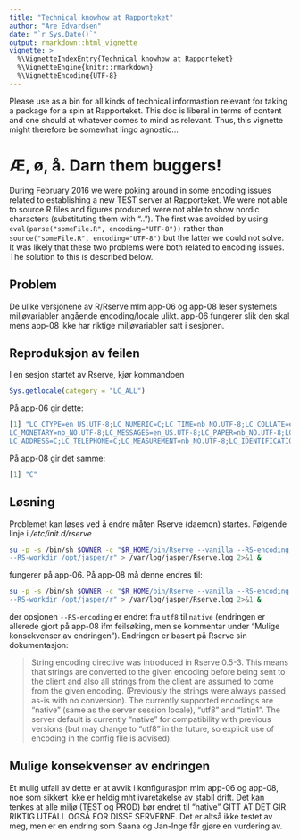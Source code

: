 ```yaml
---
title: "Technical knowhow at Rapporteket"
author: "Are Edvardsen"
date: "`r Sys.Date()`"
output: rmarkdown::html_vignette
vignette: >
  %\VignetteIndexEntry{Technical knowhow at Rapporteket}
  %\VignetteEngine{knitr::rmarkdown}
  %\VignetteEncoding{UTF-8}
---
```


Please use as a bin for all kinds of technical informastion relevant for taking
a package for a spin at Rapporteket. This doc is liberal in terms of content and
one should at whatever comes to mind as relevant. Thus, this vignette might
therefore be somewhat lingo agnostic...

# Æ, ø, å. Darn them buggers!
During February 2016 we were poking around in some encoding issues related to
establishing a new TEST server at Rapporteket. We were not able to source R
files and figures produced were not able to show nordic characters
(substituting them with ".."). The first
was avoided by using `eval(parse("someFile.R", encoding="UTF-8"))` rather than
`source("someFile.R", encoding="UTF-8")` but the latter we could not solve.
It was likely that these two problems were both related to encoding issues. The
solution to this is described below.

## Problem
De ulike versjonene av R/Rserve mlm app-06 og app-08 leser systemets miljøvariabler angående encoding/locale ulikt. app-06 fungerer slik den skal mens app-08 ikke har riktige miljøvariabler satt i sesjonen.

## Reproduksjon av feilen
I en sesjon startet av Rserve, kjør kommandoen

```r
Sys.getlocale(category = "LC_ALL")
```

På app-06 gir dette:

```r
[1] "LC_CTYPE=en_US.UTF-8;LC_NUMERIC=C;LC_TIME=nb_NO.UTF-8;LC_COLLATE=en_US.UTF-8;
LC_MONETARY=nb_NO.UTF-8;LC_MESSAGES=en_US.UTF-8;LC_PAPER=nb_NO.UTF-8;LC_NAME=C;
LC_ADDRESS=C;LC_TELEPHONE=C;LC_MEASUREMENT=nb_NO.UTF-8;LC_IDENTIFICATION=C"
```

På app-08 gir det samme:

```r
[1] "C"
```
## Løsning
Problemet kan løses ved å endre måten Rserve (daemon) startes. Følgende linje i _/etc/init.d/rserve_
```bash
su -p -s /bin/sh $OWNER -c "$R_HOME/bin/Rserve --vanilla --RS-encoding utf8 
--RS-workdir /opt/jasper/r" > /var/log/jasper/Rserve.log 2>&1 &
```
fungerer på app-06. På app-08 må denne endres til:
```bash
su -p -s /bin/sh $OWNER -c "$R_HOME/bin/Rserve --vanilla --RS-encoding native 
--RS-workdir /opt/jasper/r" > /var/log/jasper/Rserve.log 2>&1 &
```

der opsjonen `--RS-encoding` er endret fra `utf8` til `native` (endringen er allerede gjort på app-08 ifm feilsøking, men se kommentar under "Mulige konsekvenser av endringen"). Endringen er basert på Rserve sin dokumentasjon:

> String encoding directive was introduced in Rserve 0.5-3. This means that strings are converted to the given encoding before being sent to the client and also all strings from the client are assumed to come from the given encoding. (Previously the strings were always passed as-is with no conversion). The currently supported encodings are "native" (same as the server session locale), "utf8" and "latin1". The server default is currently "native" for compatibility with previous versions (but may change to "utf8" in the future, so explicit use of encoding in the config file is advised).


## Mulige konsekvenser av endringen
Et mulig utfall av dette er at avvik i konfigurasjon mlm app-06 og app-08, noe som sikkert ikke er heldig mht ivaretakelse av stabil drift. Det kan tenkes at alle miljø (TEST og PROD) bør endret til "native" GITT AT DET GIR RIKTIG UTFALL OGSÅ FOR DISSE SERVERNE. Det er altså ikke testet av meg, men er en endring som Saana og Jan-Inge får gjøre en vurdering av.